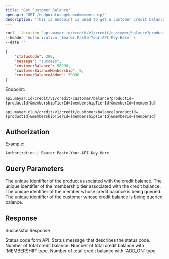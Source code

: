 ```yaml
---
title: "Get Customer Balance"
openapi: "GET /endpointusagebasedmembership/"
description: "This is endpoint is used to get a customer credit balance."
---
```


<RequestExample>

```bash Request Example
curl --location 'api.mayar.id/credit/v1/credit/customer/balance?productId=810328a4-6eeb-4680-8f05-8d578da46c40&membershipTierId=261acae0-d6ae-4d8c-adf5-6fb8c2361514&memberId=PQVS4KGY' \
--header 'Authorization: Bearer Paste-Your-API-Key-Here' \
--data ''
```

</RequestExample>

<ResponseExample>

```json Response Example 200
{
    "statusCode": 200,
    "message": "success",
    "customerBalance": 50990,
    "customerBalanceMembership": 0,
    "customerBalanceAddon": 50990
}
```

</ResponseExample>

Endpoint:

<CodeGroup>

```Production Production
api.mayar.id/credit/v1/credit/customer/balance?productId={productId}&membershipTierId={membershipTierId}&memberId={memberId}
```


```Sandbox Sandbox
api.mayar.club/credit/v1/credit/customer/balance?productId={productId}&membershipTierId={membershipTierId}&memberId={memberId}
```

</CodeGroup>

## Authorization

<ResponseField name="Authorization" type="string" required>
  Example:

  `Authorization | Bearer Paste-Your-API-Key-Here`
</ResponseField>

## Query Parameters

<ParamField query="productId" path="productId" type="string" required>
  The unique identifier of the product associated with the credit balance.
</ParamField>

<ParamField query="membershipTierId" path="membershipTierId" type="string" required>
  The unique identifier of the membership tier associated with the credit balance.
</ParamField>

<ParamField query="memberId" path="memberId" type="string">
  The unique identifier of the member whose credit balance is being queried.
</ParamField>

<ParamField query="customerId" path="customerId" type="string">
  The unique identifier of the customer whose credit balance is being queried balance.
</ParamField>

## Response

Successful Response

<ResponseField name="statusCode" type="integer" required>
  Status code form API.
</ResponseField>

<ResponseField name="messages" type="string" required>
  Status message that describes the status code.
</ResponseField>

<ResponseField name="customerBalance" type="float" required>
  Number of total credit balance.
</ResponseField>

<ResponseField name="customerBalanceMembership" type="float" required>
  Number of total credit balance with `MEMBERSHIP` type.
</ResponseField>

<ResponseField name="customerBalanceAddon" type="float" required>
  Number of total credit balance with `ADD_ON` type.
</ResponseField>